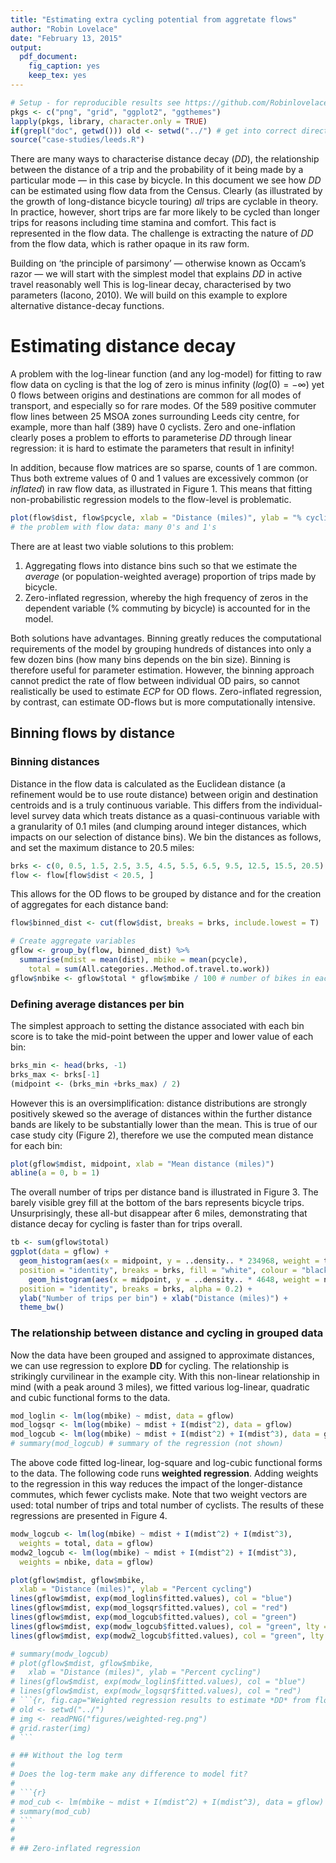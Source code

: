 ```yaml
---
title: "Estimating extra cycling potential from aggretate flows"
author: "Robin Lovelace"
date: "February 13, 2015"
output:
  pdf_document:
    fig_caption: yes
    keep_tex: yes
---
```


```r
# Setup - for reproducible results see https://github.com/Robinlovelace/pct
pkgs <- c("png", "grid", "ggplot2", "ggthemes")
lapply(pkgs, library, character.only = TRUE)
if(grepl("doc", getwd())) old <- setwd("../") # get into correct directory
source("case-studies/leeds.R")
```

There are many ways to characterise distance decay (*DD*),
the relationship between the distance
of a trip and the probability of it being made by a particular mode --- in this
case by bicycle. In this document we see how *DD* can be estimated
using flow data from the Census. Clearly
(as illustrated by the growth of long-distance bicycle touring) *all* trips
are cyclable in theory. In practice, however, short trips are far more likely
to be cycled than longer trips for reasons including time stamina and comfort.
This fact is represented in the flow data. The challenge is extracting the
nature of *DD* from the flow data, which is rather opaque in its raw form.

Building on 'the principle of parsimony' --- otherwise known as Occam's razor ---
we will start with the simplest model that explains *DD* in active
travel reasonably well This is log-linear decay, characterised by two parameters
(Iacono, 2010). We will build on this example to explore alternative
distance-decay functions.

# Estimating distance decay

A problem with the log-linear function
(and any log-model) for fitting to raw flow data on cycling is that
the log of zero is minus infinity ($log(0) = -\infty$) yet 0 flows between
origins and destinations are common for all modes of transport, and especially
so for rare modes. Of the 589 positive commuter flow lines between 25 MSOA zones 
surrounding Leeds city centre, for example, more than half (389) have 0 cyclists.
Zero and one-inflation
clearly poses a problem to efforts to parameterise *DD* through linear
regression: it is hard to estimate the parameters that result in infinity!

In addition, because flow matrices are so sparse, counts of 1 are common.
Thus both extreme values of
0 and 1 values are excessively common (or *inflated*) in raw flow data, 
as illustrated in Figure 1. This means that fitting non-probabilistic
regression models to the flow-level is problematic.

```r
plot(flow$dist, flow$pcycle, xlab = "Distance (miles)", ylab = "% cyclists") 
# the problem with flow data: many 0's and 1's
```

There are at least two viable solutions to this problem:

1. Aggregating flows into distance bins such so that we estimate the *average*
(or population-weighted average) proportion of trips made by bicycle.
2. Zero-inflated regression, whereby the high frequency of zeros in the dependent
variable (% commuting by bicycle) is accounted for in the model.

Both solutions have advantages. Binning greatly reduces the computational requirements
of the model by grouping hundreds of distances into only a few dozen bins (how
many bins depends on the bin size). Binning is therefore
useful for parameter estimation. However, the binning approach cannot predict
the rate of flow between individual OD pairs, so cannot realistically be
used to estimate *ECP* for OD flows. Zero-inflated regression, by contrast,
can estimate OD-flows but is more computationally intensive.

## Binning flows by distance

### Binning distances

Distance in the flow data is calculated as the Euclidean distance
(a refinement would be to use route distance)
between origin and destination centroids and is a truly continuous variable.
This differs from the individual-level survey data which treats distance
as a quasi-continuous variable with a granularity of 0.1 miles (and clumping
around integer distances, which impacts on our selection of distance bins).
We bin the distances as follows, and set the maximum distance to 20.5 miles:

```r
brks <- c(0, 0.5, 1.5, 2.5, 3.5, 4.5, 5.5, 6.5, 9.5, 12.5, 15.5, 20.5)
flow <- flow[flow$dist < 20.5, ]
```

This allows for the OD flows to be grouped by distance and for the creation
of aggregates for each distance band:

```r
flow$binned_dist <- cut(flow$dist, breaks = brks, include.lowest = T)

# Create aggregate variables
gflow <- group_by(flow, binned_dist) %>%
  summarise(mdist = mean(dist), mbike = mean(pcycle),
    total = sum(All.categories..Method.of.travel.to.work))
gflow$nbike <- gflow$total * gflow$mbike / 100 # number of bikes in each zone
```


### Defining average distances per bin

The simplest approach to setting the distance associated with each bin
score is to take the mid-point between the upper and lower value of each bin:

```r
brks_min <- head(brks, -1)
brks_max <- brks[-1]
(midpoint <- (brks_min +brks_max) / 2)
```

However this is an oversimplification: distance distributions are strongly
positively skewed so the average of distances within the further distance bands
are likely to be substantially lower than the mean. This is true of our case
study city (Figure 2), therefore we use the computed mean distance for each bin:

```r
plot(gflow$mdist, midpoint, xlab = "Mean distance (miles)")
abline(a = 0, b = 1)
```

The overall number of trips per distance band is illustrated in Figure 3.
The barely visible grey fill at the bottom of the bars represents bicycle
trips. Unsurprisingly, these all-but disappear after 6 miles, demonstrating
that distance decay for cycling is faster than for trips overall.

```r
tb <- sum(gflow$total)
ggplot(data = gflow) + 
  geom_histogram(aes(x = midpoint, y = ..density.. * 234968, weight = total),
  position = "identity", breaks = brks, fill = "white", colour = "black") +
    geom_histogram(aes(x = midpoint, y = ..density.. * 4648, weight = nbike),
  position = "identity", breaks = brks, alpha = 0.2) +
  ylab("Number of trips per bin") + xlab("Distance (miles)") +
  theme_bw()
```


### The relationship between distance and cycling in grouped data

Now the data have been grouped and assigned to approximate distances,
we can use regression to explore **DD** for cycling.
The relationship is strikingly curvilinear in the example city.
With this non-linear relationship in mind (with a peak around 3 miles),
we fitted various log-linear, quadratic and cubic functional forms to the data.

```r
mod_loglin <- lm(log(mbike) ~ mdist, data = gflow)
mod_logsqr <- lm(log(mbike) ~ mdist + I(mdist^2), data = gflow)
mod_logcub <- lm(log(mbike) ~ mdist + I(mdist^2) + I(mdist^3), data = gflow)
# summary(mod_logcub) # summary of the regression (not shown)
```

The above code fitted log-linear, log-square and log-cubic functional forms to the
data. The following code runs **weighted regression**.
Adding weights to the regression in this way reduces the impact of
the longer-distance commutes, which fewer cyclists make. Note that two weight
vectors are used: total number of trips and total number of cyclists.
The results of these regressions are presented in Figure 4.

```r
modw_logcub <- lm(log(mbike) ~ mdist + I(mdist^2) + I(mdist^3),
  weights = total, data = gflow)
modw2_logcub <- lm(log(mbike) ~ mdist + I(mdist^2) + I(mdist^3),
  weights = nbike, data = gflow)
```

```r
plot(gflow$mdist, gflow$mbike,
  xlab = "Distance (miles)", ylab = "Percent cycling")
lines(gflow$mdist, exp(mod_loglin$fitted.values), col = "blue")
lines(gflow$mdist, exp(mod_logsqr$fitted.values), col = "red")
lines(gflow$mdist, exp(mod_logcub$fitted.values), col = "green")
lines(gflow$mdist, exp(modw_logcub$fitted.values), col = "green", lty = 2)
lines(gflow$mdist, exp(modw2_logcub$fitted.values), col = "green", lty = 3)
```

```r
# summary(modw_logcub)
# plot(gflow$mdist, gflow$mbike,
#   xlab = "Distance (miles)", ylab = "Percent cycling")
# lines(gflow$mdist, exp(modw_loglin$fitted.values), col = "blue")
# lines(gflow$mdist, exp(modw_logsqr$fitted.values), col = "red")
# ```{r, fig.cap="Weighted regression results to estimate *DD* from flow data. Blue, red and green lines represent log-linear, quadratic and cubic functional forms, respectively."}
# old <- setwd("../")
# img <- readPNG("figures/weighted-reg.png")
# grid.raster(img)
# ```
```


```r
# ## Without the log term
# 
# Does the log-term make any difference to model fit?
# 
# ```{r}
# mod_cub <- lm(mbike ~ mdist + I(mdist^2) + I(mdist^3), data = gflow)
# summary(mod_cub)
# ```
# 
# 
# ## Zero-inflated regression
```




